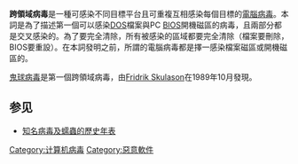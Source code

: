 {{Unreferenced|time=2020-03-08T10:56:53+00:00}}
'''跨領域病毒'''是一種可感染不同目標平台且可重複互相感染每個目標的[[電腦病毒|電腦病毒]]。本詞是為了描述第一個可以感染[[DOS|DOS]]檔案與PC [[BIOS|BIOS]]開機磁區的病毒，且兩部分都是交叉感染的。為了要完全清除，所有被感染的區域都要完全清除（檔案要刪除，BIOS要重設）。在本詞發明之前，所謂的電腦病毒都是擇一感染檔案磁區或開機磁區的。

[[鬼球病毒|鬼球病毒]]是第一個跨領域病毒，由[[Fridrik_Skulason|Fridrik Skulason]]在1989年10月發現。

==参见==
* [[知名病毒及蠕蟲的歷史年表|知名病毒及蠕蟲的歷史年表]]

[[Category:计算机病毒|Category:计算机病毒]]
[[Category:惡意軟件|Category:惡意軟件]]


{{malware-stub}}